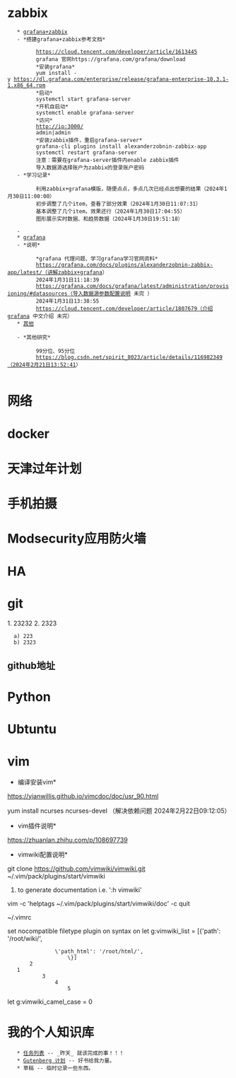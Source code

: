 = zabbix =
    * [[grafana+zabbix]]
    - *搭建grafana+zabbix参考文档*
		
		  https://cloud.tencent.com/developer/article/1613445
		  grafana 官网https://grafana.com/grafana/download
		  *安装grafana*
		  yum install -y https://dl.grafana.com/enterprise/release/grafana-enterprise-10.3.1-1.x86_64.rpm
		  *启动*
		  systemctl start grafana-server
		  *开机自启动*
		  systemctl enable grafana-server
		  *访问*
		  http://ip:3000/
		  admin|admin
		  *安装zabbix插件，重启grafana-server*
		  grafana-cli plugins install alexanderzobnin-zabbix-app
		  systemctl restart grafana-server
		  注意：需要在grafana-server插件内enable zabbix插件
		  导入数据源选择账户为zabbix的登录账户密码
	- *学习记录*
		  
		  利用zabbix+grafana模版，随便点点，多点几次已经点出想要的结果（2024年1月30日11:00:00）
		  初步调整了几个item，查看了部分效果（2024年1月30日11:07:31）
		  基本调整了几个item，效果还行（2024年1月30日17:04:55）
		  图形展示实时数据、和趋势数据（2024年1月30日19:51:18）
		
	- 
	* [[grafana]]
	- *说明*
		
		  *grafana 代理问题、学习grafana学习官网资料*
		  https://grafana.com/docs/plugins/alexanderzobnin-zabbix-app/latest/（讲解zabbix+grafana）
		  2024年1月31日11:18:39
		  https://grafana.com/docs/grafana/latest/administration/provisioning/#datasources（导入数据源参数配置说明 未完 ）
		  2024年1月31日13:38:55
		  https://cloud.tencent.com/developer/article/1807679（介绍grafana 中文介绍 未完）
	* [[其他]]
		  
	- *其他研究*
	      
		  99分位、95分位
	      https://blog.csdn.net/spirit_8023/article/details/116982349（2024年2月21日13:52:41）
		
= 网络 =
= docker =
= 天津过年计划 =
= 手机拍摄 =
= Modsecurity应用防火墙 =
= HA =
= git =
1. 23232
2. 2323 
   a) 223
   b) 2323
== github地址 ==

= Python =
= Ubtuntu =
= vim =
*编译安装vim*

https://yianwillis.github.io/vimcdoc/doc/usr_90.html

yum install ncurses ncurses-devel （解决依赖问题 2024年2月22日09:12:05）

*vim插件说明*

https://zhuanlan.zhihu.com/p/108697739

*vimwiki配置说明*

git clone https://github.com/vimwiki/vimwiki.git ~/.vim/pack/plugins/start/vimwiki

# to generate documentation i.e. ':h vimwiki'
vim -c 'helptags ~/.vim/pack/plugins/start/vimwiki/doc' -c quit

~/.vimrc

set nocompatible
filetype plugin on
syntax on
let g:vimwiki_list = [{'path': '/root/wiki/',
				\'path_html': '/root/html/',
                    \}]
		2
	1       
            3	
	            4
				    5
let g:vimwiki_camel_case = 0

= 我的个人知识库 =
    * [[任务列表]] -- _昨天_ 就该完成的事！！！
    * [[Gutenberg 计划]] -- 好书给我力量。
    * 草稿 -- 临时记录一些东西。
	
